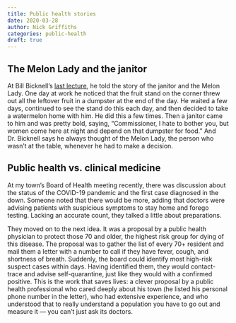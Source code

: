```yaml
---
title: Public health stories
date: 2020-03-28
author: Nick Griffiths
categories: public-health
draft: true
---
```


## The Melon Lady and the janitor

At Bill Bicknell's [last lecture](https://www.youtube.com/watch?v=JIi6g1m_n6k), he told the story of the janitor and the Melon Lady. One day at work he noticed that the fruit stand on the corner threw out all the leftover fruit in a dumpster at the end of the day. He waited a few days, continued to see the stand do this each day, and then decided to take a watermelon home with him. He did this a few times. Then a janitor came to him and was pretty bold, saying, "Commissioner, I hate to bother you, but women come here at night and depend on that dumpster for food." And Dr. Bicknell says he always thought of the Melon Lady, the person who wasn't at the table, whenever he had to make a decision.

## Public health vs. clinical medicine

At my town's Board of Health meeting recently, there was discussion about the status of the COVID-19 pandemic and the first case diagnosed in the down. Someone noted that there would be more, adding that doctors were advising patients with suspicious symptoms to stay home and forego testing. Lacking an accurate count, they talked a little about preparations.

They moved on to the next idea. It was a proposal by a public health physician to protect those 70 and older, the highest risk group for dying of this disease. The proposal was to gather the list of every 70+ resident and mail them a letter with a number to call if they have fever, cough, and shortness of breath. Suddenly, the board could identify most high-risk suspect cases within days. Having identified them, they would contact-trace and advise self-quarantine, just like they would with a confirmed positive. This is the work that saves lives: a clever proposal by a public health professional who cared deeply about his town (he listed his personal phone number in the letter), who had extensive experience, and who understood that to really understand a population you have to go out and measure it --- you can't just ask its doctors.
